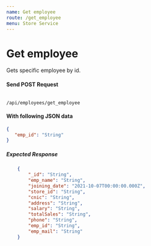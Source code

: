 ```yaml
---
name: Get employee
route: /get_employee
menu: Store Service
---
```

# Get employee 
Gets specific employee by id.

#### Send POST Request 
<Code>
/api/employees/get_employee
</Code>

#### With following JSON data
```json
{
   "emp_id": "String"
}
```

##### Expected Response
```json
    {
        "_id": "String",
        "emp_name": "String",
        "joining_date": "2021-10-07T00:00:00.000Z",
        "store_id": "String",
        "cnic": "String",
        "address": "String",
        "salary": "String",
        "totalSales": "String",
        "phone": "String",
        "emp_id": "String",
        "emp_mail": "String"
    }
```
